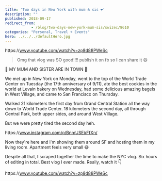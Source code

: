 ```yaml
---
title: 'Two days in New York with mum & sis ❤️'
description: ""
published: 2018-09-17
redirect_from: 
            - /blog/two-days-new-york-mum-sis/swizec/8610
categories: "Personal, Travel + Events"
hero: ../../../defaultHero.jpg
---
```

https&#x3A;//www.youtube.com/watch?v=zp8d88PWeSc



> Omg that vlog was SO good!!!! publish it on fb so I can share it 😄



🎉 MY MUM AND SISTER ARE IN TOWN 🎉



We met up in New York on Monday, went to the top of the World Trade Center on Tuesday (the 17th anniversary of 9/11), ate the best cookies in the world at Levain bakery on Wednesday, had some delicious amazing bagels in West Village, and came to San Francisco on Thursday.



Walked 21 kilometers the first day from Grand Central Station all the way down to World Trade Center. 18 kilometers the second day, all through Central Park, both upper sides, and around West Village.



But we were pretty tired the second day heh.



https&#x3A;//www.instagram.com/p/BnmUSEbFfXn/



Now they're here and I'm showing them around SF and hosting them in my living room. Apartment feels very small 😅



Despite all that, I scraped together the time to make the NYC vlog. Six hours of editing in total. Best vlog I ever made. Really, watch it 👇



https&#x3A;//www.youtube.com/watch?v=zp8d88PWeSc